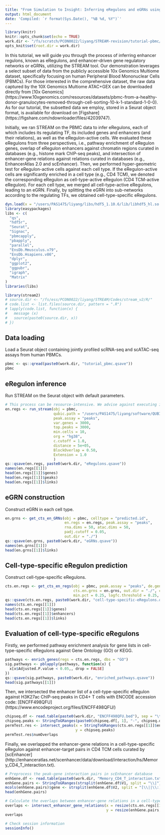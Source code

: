```yaml
---
title: "From Simulation to Insight: Inferring eRegulons and eGRNs using STREAM"
output: html_document
date: 'Compiled: `r format(Sys.Date(), "%B %d, %Y")`'
---
```


```r

library(knitr)
knitr::opts_chunk$set(echo = TRUE)
work.dir <- "/fs/scratch/PCON0022/liyang/STREAM-revision/tutorial-pbmc/"
opts_knit$set(root.dir = work.dir)

```


In this tutorial, we will guide you through the process of inferring enhancer regulons, known as eRegulons, and enhancer-driven 
gene regulatory networks or eGRNs, utilizing the STREAM tool. Our demonstration leverages a select subset of data from the 
publicly accessible 10x Genomics Multiome dataset, specifically focusing on human Peripheral Blood Mononuclear Cells (PBMCs).
For those interested in the comprehensive dataset, the raw data captured by the 10X Genomics Multiome ATAC+GEX can be downloaded directly from [10x Genomics] 
(https://www.10xgenomics.com/resources/datasets/pbmc-from-a-healthy-donor-granulocytes-removed-through-cell-sorting-10-k-1-standard-1-0-0). 
As for our tutorial, the subsetted data we employ, stored in a Seurat object format, is available for download on [Figshare]
(https://figshare.com/ndownloader/files/42039747).

Initially, we ran STREAM on the PBMC data to infer eRegulons, each of which includes its regulating TF, its included genes and 
enhancers (and their relations), as well as the eRegulon-active cells. We evaluated these eRegulons from three perspectives, i.e., 
pathway enrichment of eRegulon genes, overlap of eRegulon enhancers against chromatin regions curated in databases (e.g., histone mark ChIP-seq peaks), 
and intersection of enhancer-gene relations against relations curated in databases (e.g., EnhancerAtlas 2.0 and scEnhancer). 
Then, we performed hyper-geometric test for eRegulon-active cells against each cell type. 
If the eRegulon-active cells are significantly enriched in a cell type (e.g., CD4 TCM), we denoted the corresponding eRegulon as 
cell-type-active eRegulon (CD4 TCM-active eRegulon). For each cell type, we merged all cell-type-active eRegulons, leading to 
an eGRN. Finally, by splitting the eGRN into sub-networks according to the regulating TFs, we obtained cell-type-specific eRegulons. 

```r

dyn.load(x = "/users/PAS1475/liyang/libs/hdf5_1.10.6/lib/libhdf5_hl.so.100")
library(easypackages)
libs <- c(
  "qs", 
  "hdf5r",
  "Seurat",
  "Signac", 
  "pbmcapply", 
  "pbapply", 
  "parallel",
  "EnsDb.Mmusculus.v79", 
  "EnsDb.Hsapiens.v86",
  "dplyr", 
  "ggplot2", 
  "ggpubr", 
  "igraph", 
  "Matrix"
)
libraries(libs)

library(stream2)
# source.dir <- "/fs/ess/PCON0022/liyang/STREAM/Codes/stream_v2/R/"
# code.list <- list.files(source.dir, pattern = ".R")
# lapply(code.list, function(x) {
#   message (x)
#   source(paste0(source.dir, x))
# })

```


## Data loading

Load a Seurat object containing jointly profiled scRNA-seq and scATAC-seq assays from human PBMCs.

```r

pbmc <- qs::qread(paste0(work.dir, "tutorial_pbmc.qsave"))
pbmc

```

## eRegulon inference

Run STREAM on the Seurat object with default parameters.

```r

# This process can be resource-intensive. We advise against executing it on a personal computer.
en.regs <- run_stream(obj = pbmc,
                      qubic.path = "/users/PAS1475/liyang/software/QUBIC2/qubic",
                      peak.assay = "peaks",
                      var.genes = 3000,
                      top.peaks = 3000,
                      min.cells = 10,
                      org = "hg38",
                      c.cutoff = 1.0,
                      distance = 5e+05,
                      BlockOverlap = 0.50,
                      Extension = 1.0
                      )
qs::qsave(en.regs, paste0(work.dir, "eRegulons.qsave"))
names(en.regs[[1]])
head(en.regs[[1]]$genes)
head(en.regs[[1]]$peaks)
head(en.regs[[1]]$links)

```


## eGRN construction

Construct eGRN in each cell type.

```r

en.grns <- get_cts_en_GRNs(obj = pbmc, celltype = "predicted.id",
                           en.regs = en.regs, peak.assay = "peaks",
                           rna.dims = 50, atac.dims = 50,
                           padj.cutoff = 0.05,
                           out.dir = "./")
qs::qsave(en.grns, paste0(work.dir, "eGRNs.qsave"))
names(en.grns[[1]])
head(en.grns[[1]]$links)

```


## Cell-type-specific eRegulon prediction

Construct cell-type-specific eRegulons.

```r

cts.en.regs <- get_cts_en_regs(obj = pbmc, peak.assay = "peaks", de.genes = NULL,
                               cts.en.grns = en.grns, out.dir = "./", celltype = "predicted.id",
                               min.pct = 0.25, logfc.threshold = 0.25, padj.cutoff = 0.05)
qs::qsave(cts.en.regs, paste0(work.dir, "cell-type-specific-eRegulons.qsave"))
names(cts.en.regs[[1]])
head(cts.en.regs[[1]]$genes)
head(cts.en.regs[[1]]$enhancers)
head(cts.en.regs[[1]]$links)

```


## Evaluation of cell-type-specific eRegulons

Firstly, we performed pathway enrichment analysis for gene lists in cell-type-specific eRegulons against Gene Ontology (GO) or KEGG.

```r

pathways <- enrich_genes(regs = cts.en.regs, dbs = "GO")
sig.pathways <- pblapply(pathways, function(x) {
  x[x$Adjusted.P.value < 0.05,, drop = FALSE]
})
qs::qsave(sig.pathways, paste0(work.dir, "enriched_pathways.qsave"))
head(sig.pathways[[1]])

```


Then, we intersected the enhancer list of a cell-type-specific eRegulon against H3K27ac ChIP-seq peaks in CD4+ T cells with ENCODE accession code: 
[ENCFF498QFU] (https://www.encodeproject.org/files/ENCFF498QFU/)

```r

chipseq.df <- read.table(paste0(work.dir, "ENCFF498QFU.bed"), sep = "\t") %>% dplyr::select(V1, V2, V3)
chipseq.peaks <- StringToGRanges(paste0(chipseq.df[, 1], "-", chipseq.df[, 2], "-", chipseq.df[, 3]))
permTest.res <- intersect_peaks(x = StringToGRanges(cts.en.regs[[1]]$enhancers), 
                                y = chipseq.peaks)
permTest.res$numOverlaps

```

Finally, we overlapped the enhancer-gene relations in a cell-type-specific eRegulon against enhancer-target pairs in CD4 TCM cells curated 
by [scEnhancer] (http://enhanceratlas.net/scenhancer/data/download/interaction/hs/Memory_CD4_T_interaction.txt).

```r

# Preprocess the peak-gene interaction pairs in scEnhancer database
enhGene.df <- read.table(paste0(work.dir, "Memory_CD4_T_interaction.txt"), sep = "\t") %>% dplyr::select(V1, V2)
enhGene.pairs <- StringToGRanges(strsplit(enhGene.df$V1, split = "\\|") %>% sapply(., "[[", 1), sep = c(":", "-"))
mcols(enhGene.pairs)$gene <- strsplit(enhGene.df$V2, split = "[\\||\\:]") %>% sapply(., "[[", 3)
head(enhGene.pairs)

```


```r

# Calculate the overlaps between enhancer-gene relations in a cell-type-specific eRegulon
overlaps <- intersect_enhancer_gene_relations(x = resize(cts.en.regs[[1]]$links, width = 50000, fix = "center"), 
                                              y = resize(enhGene.pairs, width = 50000, fix = "center") )
overlaps

```


```r

# Check session information
sessionInfo()

```